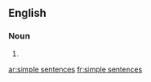 ==English==

===Noun===
{{head|en}}

# {{plural of|simple sentence}}

[[ar:simple sentences]]
[[fr:simple sentences]]